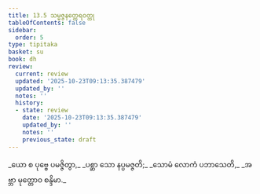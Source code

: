 ```yaml
---
title: 13.5 သမ္မဇ္ဇနတ္ထေရဝတ္ထု
tableOfContents: false
sidebar:
  order: 5
type: tipitaka
basket: su
book: dh
review:
  current: review
  updated: '2025-10-23T09:13:35.387479'
  updated_by: ''
  notes: ''
  history:
  - state: review
    date: '2025-10-23T09:13:35.387479'
    updated_by: ''
    notes: ''
    previous_state: draft
---
```



<ReviewStatus review={frontmatter.review} showDetails={true} />

<HypothesisAnnotation frontmatter={frontmatter} />

<DynamicBreadcrumb />

<Division number="172" book="dh" e="ch" v="18" p="39">

<Paragraph number="185" type="verses" book="dh">
_ယော စ ပုဗ္ဗေ ပမဇ္ဇိတွာ,_  
_ပစ္ဆာ သော နပ္ပမဇ္ဇတိ;_  
_သောမံ လောကံ ပဘာသေတိ,_  
_အဗ္ဘာ မုတ္တောဝ စန္ဒိမာ._
</Paragraph>
</Division>